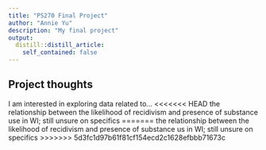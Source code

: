 ```yaml
---
title: "PS270 Final Project"
author: "Annie Yu"
description: "My final project"
output:
  distill::distill_article:
    self_contained: false
---
```




## Project thoughts

I am interested in exploring data related to...
<<<<<<< HEAD
the relationship between the likelihood of recidivism and presence of substance use in WI; still unsure on specifics 
=======
the relationship between the likelihood of recidivism and presence of substance us in WI; still unsure on specifics 
>>>>>>> 5d3fc1d97b61f81cf154ecd2c1628efbbb71673c
